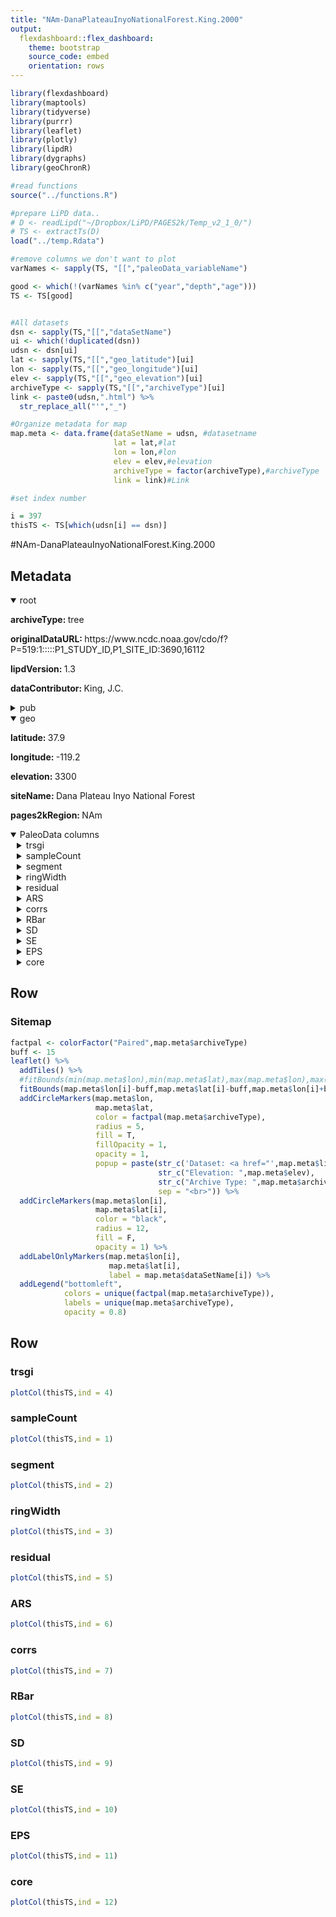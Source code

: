 ```yaml
---
title: "NAm-DanaPlateauInyoNationalForest.King.2000"
output: 
  flexdashboard::flex_dashboard:
    theme: bootstrap
    source_code: embed
    orientation: rows
---
```


```r
library(flexdashboard)
library(maptools)
library(tidyverse)
library(purrr)
library(leaflet)
library(plotly)
library(lipdR)
library(dygraphs)
library(geoChronR)

#read functions
source("../functions.R")

#prepare LiPD data..
# D <- readLipd("~/Dropbox/LiPD/PAGES2k/Temp_v2_1_0/")
# TS <- extractTs(D)
load("../temp.Rdata")

#remove columns we don't want to plot
varNames <- sapply(TS, "[[","paleoData_variableName")

good <- which(!(varNames %in% c("year","depth","age")))
TS <- TS[good]


#All datasets
dsn <- sapply(TS,"[[","dataSetName")
ui <- which(!duplicated(dsn))
udsn <- dsn[ui]
lat <- sapply(TS,"[[","geo_latitude")[ui]
lon <- sapply(TS,"[[","geo_longitude")[ui]
elev <- sapply(TS,"[[","geo_elevation")[ui]
archiveType <- sapply(TS,"[[","archiveType")[ui]
link <- paste0(udsn,".html") %>% 
  str_replace_all("'","_")

#Organize metadata for map
map.meta <- data.frame(dataSetName = udsn, #datasetname
                       lat = lat,#lat
                       lon = lon,#lon
                       elev = elev,#elevation
                       archiveType = factor(archiveType),#archiveType
                       link = link)#Link

#set index number

i = 397
thisTS <- TS[which(udsn[i] == dsn)]
```
#NAm-DanaPlateauInyoNationalForest.King.2000

Metadata {.sidebar}
-------------------------------------

<details open style="margin-left: 0px">
<summary>root</summary>
<p style="margin-left: 0px"><strong>archiveType: </strong>tree
<p style="margin-left: 0px"><strong>originalDataURL: </strong>https://www.ncdc.noaa.gov/cdo/f?P=519:1:::::P1_STUDY_ID,P1_SITE_ID:3690,16112
<p style="margin-left: 0px"><strong>lipdVersion: </strong>1.3
<p style="margin-left: 0px"><strong>dataContributor: </strong>King, J.C.
</details>
<details>
<summary>pub</summary>
<details style="margin-left: 10px">
<summary>pub1</summary>
<p style="margin-left: 10px"><strong>author: </strong>King, J.C.
<p style="margin-left: 10px"><strong>citeKey: </strong>king2000httpswwwncdcnoaagovpaleostudy3690DataCitation
<p style="margin-left: 10px"><strong>title: </strong>World Data Center for Paleoclimatology
<p style="margin-left: 10px"><strong>DOI: </strong>No publication
</details>
</details>
<details open style="margin-left: 0px">
<summary>geo</summary>
<p style="margin-left: 0px"><strong>latitude: </strong>37.9
<p style="margin-left: 0px"><strong>longitude: </strong>-119.2
<p style="margin-left: 0px"><strong>elevation: </strong>3300
<p style="margin-left: 0px"><strong>siteName: </strong>Dana Plateau Inyo National Forest
<p style="margin-left: 0px"><strong>pages2kRegion: </strong>NAm
</details>
<details open>
<summary>PaleoData columns</summary>
<details style="margin-left: 10px">
<summary>trsgi</summary>
<p style="margin-left: 10px"><strong>TSid: </strong>NAm_772
<p style="margin-left: 10px"><strong>variableName: </strong>trsgi
<p style="margin-left: 10px"><strong>units: </strong>NA
<p style="margin-left: 10px"><strong>useInGlobalTemperatureAnalysis: </strong>TRUE
<details>
<summary>interpretation</summary>
<details style="margin-left: 20px">
<summary>1</summary>
<p style="margin-left: 20px"><strong>basis: </strong>first principles and instrumental correlation
<p style="margin-left: 20px"><strong>interpDirection: </strong>positive
<p style="margin-left: 20px"><strong>scope: </strong>climate
<p style="margin-left: 20px"><strong>seasonality: </strong>1 2 3 4 5 6 7 8 9 10 11 12
<p style="margin-left: 20px"><strong>variable: </strong>T
<p style="margin-left: 20px"><strong>variableDetail: </strong>air@surface
</details>
</details>
</details>
<details style="margin-left: 10px">
<summary>sampleCount</summary>
<p style="margin-left: 10px"><strong>TSid: </strong>NAm_769
<p style="margin-left: 10px"><strong>variableName: </strong>sampleCount
<p style="margin-left: 10px"><strong>units: </strong>count
<p style="margin-left: 10px"><strong>useInGlobalTemperatureAnalysis: </strong>FALSE
</details>
<details style="margin-left: 10px">
<summary>segment</summary>
<p style="margin-left: 10px"><strong>TSid: </strong>NAm_770
<p style="margin-left: 10px"><strong>variableName: </strong>segment
<p style="margin-left: 10px"><strong>units: </strong>NA
<p style="margin-left: 10px"><strong>useInGlobalTemperatureAnalysis: </strong>FALSE
</details>
<details style="margin-left: 10px">
<summary>ringWidth</summary>
<p style="margin-left: 10px"><strong>TSid: </strong>NAm_771
<p style="margin-left: 10px"><strong>variableName: </strong>ringWidth
<p style="margin-left: 10px"><strong>units: </strong>cm
<p style="margin-left: 10px"><strong>useInGlobalTemperatureAnalysis: </strong>FALSE
</details>
<details style="margin-left: 10px">
<summary>residual</summary>
<p style="margin-left: 10px"><strong>TSid: </strong>NAm_773
<p style="margin-left: 10px"><strong>variableName: </strong>residual
<p style="margin-left: 10px"><strong>units: </strong>NA
<p style="margin-left: 10px"><strong>useInGlobalTemperatureAnalysis: </strong>FALSE
</details>
<details style="margin-left: 10px">
<summary>ARS</summary>
<p style="margin-left: 10px"><strong>TSid: </strong>NAm_774
<p style="margin-left: 10px"><strong>variableName: </strong>ARS
<p style="margin-left: 10px"><strong>units: </strong>NA
<p style="margin-left: 10px"><strong>useInGlobalTemperatureAnalysis: </strong>FALSE
</details>
<details style="margin-left: 10px">
<summary>corrs</summary>
<p style="margin-left: 10px"><strong>TSid: </strong>NAm_775
<p style="margin-left: 10px"><strong>variableName: </strong>corrs
<p style="margin-left: 10px"><strong>units: </strong>NA
<p style="margin-left: 10px"><strong>useInGlobalTemperatureAnalysis: </strong>FALSE
</details>
<details style="margin-left: 10px">
<summary>RBar</summary>
<p style="margin-left: 10px"><strong>TSid: </strong>NAm_776
<p style="margin-left: 10px"><strong>variableName: </strong>RBar
<p style="margin-left: 10px"><strong>units: </strong>NA
<p style="margin-left: 10px"><strong>useInGlobalTemperatureAnalysis: </strong>FALSE
</details>
<details style="margin-left: 10px">
<summary>SD</summary>
<p style="margin-left: 10px"><strong>TSid: </strong>NAm_777
<p style="margin-left: 10px"><strong>variableName: </strong>SD
<p style="margin-left: 10px"><strong>units: </strong>NA
<p style="margin-left: 10px"><strong>useInGlobalTemperatureAnalysis: </strong>FALSE
</details>
<details style="margin-left: 10px">
<summary>SE</summary>
<p style="margin-left: 10px"><strong>TSid: </strong>NAm_778
<p style="margin-left: 10px"><strong>variableName: </strong>SE
<p style="margin-left: 10px"><strong>units: </strong>NA
<p style="margin-left: 10px"><strong>useInGlobalTemperatureAnalysis: </strong>FALSE
</details>
<details style="margin-left: 10px">
<summary>EPS</summary>
<p style="margin-left: 10px"><strong>TSid: </strong>NAm_779
<p style="margin-left: 10px"><strong>variableName: </strong>EPS
<p style="margin-left: 10px"><strong>units: </strong>NA
<p style="margin-left: 10px"><strong>useInGlobalTemperatureAnalysis: </strong>FALSE
</details>
<details style="margin-left: 10px">
<summary>core</summary>
<p style="margin-left: 10px"><strong>TSid: </strong>NAm_780
<p style="margin-left: 10px"><strong>variableName: </strong>core
<p style="margin-left: 10px"><strong>units: </strong>NA
<p style="margin-left: 10px"><strong>useInGlobalTemperatureAnalysis: </strong>FALSE
</details>

Row
-----------------------------------------------------------------------

### Sitemap

```r
factpal <- colorFactor("Paired",map.meta$archiveType)
buff <- 15
leaflet() %>% 
  addTiles() %>% 
  #fitBounds(min(map.meta$lon),min(map.meta$lat),max(map.meta$lon),max(map.meta$lat)) %>% 
  fitBounds(map.meta$lon[i]-buff,map.meta$lat[i]-buff,map.meta$lon[i]+buff,map.meta$lat[i]+buff) %>% 
  addCircleMarkers(map.meta$lon, 
                   map.meta$lat, 
                   color = factpal(map.meta$archiveType),
                   radius = 5, 
                   fill = T,
                   fillOpacity = 1,
                   opacity = 1,
                   popup = paste(str_c('Dataset: <a href="',map.meta$link,'">',map.meta$dataSetName,'</a>'),
                                 str_c("Elevation: ",map.meta$elev),
                                 str_c("Archive Type: ",map.meta$archiveType),
                                 sep = "<br>")) %>%
  addCircleMarkers(map.meta$lon[i], 
                   map.meta$lat[i], 
                   color = "black",
                   radius = 12, 
                   fill = F,
                   opacity = 1) %>%
  addLabelOnlyMarkers(map.meta$lon[i], 
                      map.meta$lat[i], 
                      label = map.meta$dataSetName[i]) %>%
  addLegend("bottomleft",
            colors = unique(factpal(map.meta$archiveType)),
            labels = unique(map.meta$archiveType),
            opacity = 0.8)
```

Row {.tabset .tabset-fade}
-----------------------------------------------------------------------

### trsgi
```r
plotCol(thisTS,ind = 4)
```

### sampleCount
```r
plotCol(thisTS,ind = 1)
```

### segment
```r
plotCol(thisTS,ind = 2)
```

### ringWidth
```r
plotCol(thisTS,ind = 3)
```

### residual
```r
plotCol(thisTS,ind = 5)
```

### ARS
```r
plotCol(thisTS,ind = 6)
```

### corrs
```r
plotCol(thisTS,ind = 7)
```

### RBar
```r
plotCol(thisTS,ind = 8)
```

### SD
```r
plotCol(thisTS,ind = 9)
```

### SE
```r
plotCol(thisTS,ind = 10)
```

### EPS
```r
plotCol(thisTS,ind = 11)
```

### core
```r
plotCol(thisTS,ind = 12)
```
